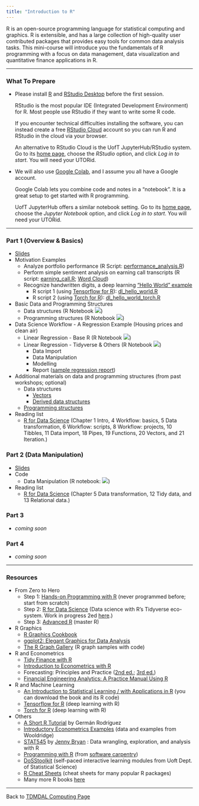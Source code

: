 ```yaml
---
title: "Introduction to R"
---
```


R is an open-source programming language for statistical computing and graphics. R is extensible, and has a large collection of high-quality user contributed packages that provides easy tools for common data analysis tasks. This mini-course will introduce you the fundamentals of R programming with a focus on data management, data visualization and quantitative finance applications in R.

------------------------------------------------------------------------

### What To Prepare

- Please install [R](https://www.r-project.org/) and [RStudio Desktop](https://rstudio.com/products/rstudio/download/) before the first session.

  RStudio is the most popular IDE (Integrated Development Environment) for R. Most people use RStudio if they want to write some R code.

  If you encounter technical difficulties installing the software, you can instead create a free [RStudio Cloud](https://rstudio.cloud/) account so you can run R and RStudio in the cloud via your browser.
  
  An alternative to RStudio Cloud is the UofT JupyterHub/RStudio system. Go to its [home page](https://jupyter.utoronto.ca/hub/login), choose the *RStudio* option, and click *Log in to start*. You will need your UTORid.

- We will also use [Google Colab](https://colab.to/r), and I assume you all have a Google account.
  
  Google Colab lets you combine code and notes in a "notebook". It is a great setup to get started with R programming.

  UofT JupyterHub offers a similar notebook setting. Go to its [home page](https://jupyter.utoronto.ca/hub/login), choose the *Jupyter Notebook* option, and click *Log in to start*. You will need your UTORid.

------------------------------------------------------------------------

### Part 1 (Overview & Basics)

- [Slides](r_intro.pdf)
- Motivation Examples
  - Analyze portfolio performance (R Script: [performance_analysis.R](session_1/performance_analysis.R))
  - Perform simple sentiment analysis on earning call transcripts (R script: [earning_call.R](session_1/earning_call.R); [Word Cloud](session_1/msft_word_cloud.html))
  - Recognize handwritten digits, a deep learning ["Hello World" example](https://tensorflow.rstudio.com/tutorials/beginners/)
    - R script 1 (using [Tensorflow for R](https://tensorflow.rstudio.com/)): [dl_hello_world.R](session_1/dl_hello_world.R)
    - R script 2 (using [Torch for R](https://torch.mlverse.org/)): [dl_hello_world_torch.R](session_1/dl_hello_world_torch.R)
- Basic Data and Programming Structures
  -   Data structures (R Notebook [![](colab-badge.svg)](https://colab.research.google.com/github/tdmdal/r-workshop-202223-winter/blob/master/docs/session_1/R_Basic_Data_Structures.ipynb))
    -   Programming structures (R Notebook [![](colab-badge.svg)](https://colab.research.google.com/github/tdmdal/r-workshop-202223-winter/blob/master/docs/session_1/R_Basic_Programming_Structures.ipynb))
- Data Science Workflow - A Regression Example (Housing prices and clean air)
  - Linear Regression - Base R (R Notebook [![](colab-badge.svg)](https://colab.research.google.com/github/tdmdal/r-workshop-202223-winter/blob/master/docs/session_1/Housing_Prices_Regression_Analysis_(with_base_R).ipynb))
  - Linear Regression - Tidyverse & Others (R Notebook [![](colab-badge.svg)](https://colab.research.google.com/github/tdmdal/r-workshop-202223-winter/blob/master/docs/session_1/Housing_Prices_Regression_Analysis_(with_Tidyverse_and_Others).ipynb))
    - Data Import
    - Data Manipulation
    - Modelling
    - Report ([sample regression report](session_1/result.html))

- Additional materials on data and programming structures (from past workshops; optional)
  - Data structures
    - [Vectors](extra_material/part1_1_vector.html)
    - [Derived data structures](extra_material/part1_2_derived_ds.html)
  - [Programming structures](extra_material/part1_3_function.html)

- Reading list
  - [R for Data Science](https://r4ds.had.co.nz/) (Chapter 1 Intro, 4 Workflow: basics, 5 Data transformation, 6 Workflow: scripts, 8 Workflow: projects, 10 Tibbles, 11 Data import, 18 Pipes, 19 Functions, 20 Vectors, and 21 Iteration.)


### Part 2 (Data Manipulation)

- [Slides](r_data_manipulation.pdf)
- Code
  - Data Manipulation (R notebook: [![](colab-badge.svg)](https://colab.research.google.com/github/tdmdal/r-workshop-202223-winter/blob/master/docs/session_2/part2_data_manipulation.ipynb))
- Reading list
  - [R for Data Science](https://r4ds.had.co.nz/) (Chapter 5 Data transformation, 12 Tidy data, and 13 Relational data.)


### Part 3

- *coming soon*


### Part 4

- *coming soon*


------------------------------------------------------------------------

### Resources

- From Zero to Hero
  - Step 1: [Hands-on Programming with R](https://rstudio-education.github.io/hopr/) (never programmed before; start from scratch)
  - Step 2: [R for Data Science](https://r4ds.had.co.nz/) (Data science with R's Tidyverse eco-system. Work in progress 2ed [here](https://r4ds.hadley.nz/).)
  - Step 3: [Advanced R](https://adv-r.hadley.nz/) (master R)

- R Graphics
  - [R Graphics Cookbook](https://r-graphics.org/)
  - [ggplot2: Elegant Graphics for Data Analysis](https://ggplot2-book.org/)
  - [The R Graph Gallery](https://www.r-graph-gallery.com/) (R graph samples with code)

- R and Econometrics
  - [Tidy Finance with R](https://www.tidy-finance.org/index.html)
  - [Introduction to Econometrics with R](https://www.econometrics-with-r.org/)
  - Forecasting: Principles and Practice ([2nd ed.](https://otexts.com/fpp2/); [3rd ed.](https://otexts.com/fpp3/))
  - [Financial Engineering Analytics: A Practice Manual Using R](https://bookdown.org/wfoote01/faur/)

- R and Machine Learning
  - [An Introduction to Statistical Learning / with Applications in R](https://www.statlearning.com/) (you can download the book and its R code)
  - [Tensorflow for R](https://tensorflow.rstudio.com/) (deep learning with R)
  - [Torch for R](https://torch.mlverse.org/) (deep learning with R)
        
- Others
  - [A Short R Tutorial](https://data.princeton.edu/R) by Germán Rodríguez
  - [Introductory Econometrics Examples](https://justinmshea.github.io/wooldridge/articles/Introductory-Econometrics-Examples.html) (data and examples from Wooldridge)
  - [STAT545](https://stat545.com/) by [Jenny Bryan](https://jennybryan.org/) : Data wrangling, exploration, and analysis with R
  - [Programming with R](https://swcarpentry.github.io/r-novice-inflammation/) (from [software carpentry](https://software-carpentry.org/))
  - [DoSStoolkit](https://dosstoolkit.com/) (self-paced interactive learning modules from Uoft Dept. of Statistical Science)
  - [R Cheat Sheets](https://www.rstudio.com/resources/cheatsheets/) (cheat sheets for many popular R packages)
  - Many more R books [here](https://bookdown.org/)

------------------------------------------------------------------------

Back to [TDMDAL Computing Page](https://tdmdal.github.io/)
